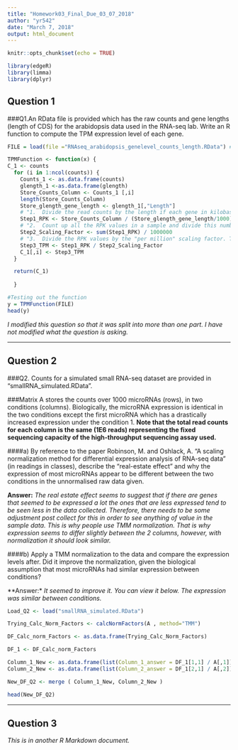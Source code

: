 ---
title: "Homework03_Final_Due_03_07_2018"
author: "yr542"
date: "March 7, 2018"
output: html_document
---

```{r setup, include=FALSE}
knitr::opts_chunk$set(echo = TRUE)
```

```{r libraries, results='hide', message=FALSE, warning=FALSE}
library(edgeR)
library(limma)
library(dplyr)
```

## Question 1

###Q1.An RData file is provided which has the raw counts and gene lengths (length of CDS) for the arabidopsis data used in the RNA-seq lab. Write an R function to compute the TPM expression level of each gene. 


```{r}
FILE = load(file ="RNAseq_arabidopsis_genelevel_counts_length.RData") # One of the data files
```


```{r Q1_Calculating_TPM}
TPMFunction <- function(x) {
C_1 <- counts
  for (i in 1:ncol(counts)) {
    Counts_1 <- as.data.frame(counts)
    glength_1 <-as.data.frame(glength)
    Store_Counts_Column <- Counts_1 [,i]
    length(Store_Counts_Column)
    Store_glength_gene_length <- glength_1[,"Length"]
    # "1.  Divide the read counts by the length if each gene in kilobases. This gives you reads per kilobase (RPK)." (from lecture)
    Step1_RPK <- Store_Counts_Column / (Store_glength_gene_length/1000)
    # "2.  Count up all the RPK values in a sample and divide this number by 1,000,000. This is your "per million" scaling factor." (from lecture)
    Step2_Scaling_Factor <- sum(Step1_RPK) / 1000000
    # "3.  Divide the RPK values by the "per million" scaling factor. This gives you TPM"
    Step3_TPM <- Step1_RPK / Step2_Scaling_Factor
    C_1[,i] <- Step3_TPM
  }

  return(C_1)
 
  }

#Testing out the function
y = TPMFunction(FILE)
head(y) 
```

*I modified this question so that it was split into more than one part. I have not modified what the question is asking.*


___

## Question 2

###Q2. Counts for a simulated small RNA-seq dataset are provided in "smallRNA_simulated.RData". 



###Matrix A stores the counts over 1000 microRNAs (rows), in two conditions (columns). Biologically, the microRNA expression is identical in the two conditions except the first microRNA which has a drastically increased expression under the condition 1. **Note that the total read counts for each column is the same (1E6 reads) representing the fixed sequencing capacity of the high-throughput sequencing assay used.** 





####a) By reference to the paper Robinson, M. and Oshlack, A. "A scaling normalization method for differential expression analysis of RNA-seq data" (in readings in classes), describe the "real-estate effect" and why the expression of most microRNAs appear to be different between the two conditions in the unnormalised raw data given. 


**Answer:** *The real estate effect seems to suggest that if there are genes that seemed to be expressed a lot the ones that are less expressed tend to be seen less in the data collected. Therefore, there needs to be some adjustment post collect for this in order to see anything of value in the sample data. This is why people use TMM normalization. That is why expression seems to differ slightly between the 2 columns, however, with normalization it should look similar.* 




####b) Apply a TMM normalization to the data and compare the expression levels after. Did it improve the normalization, given the biological assumption that most microRNAs had similar expression between conditions? 

**Answer:* *It seemed to improve it. You can view it below. The expression was similar between conditions.*


```{r }
Load_Q2 <- load("smallRNA_simulated.RData")

Trying_Calc_Norm_Factors <- calcNormFactors(A , method="TMM")

DF_Calc_norm_Factors <- as.data.frame(Trying_Calc_Norm_Factors)

DF_1 <- DF_Calc_norm_Factors

Column_1_New <- as.data.frame(list(Column_1_answer = DF_1[1,1] / A[,1])) 
Column_2_New <- as.data.frame(list(Column_2_answer = DF_1[2,1] / A[,2]))

New_DF_Q2 <- merge ( Column_1_New, Column_2_New )

head(New_DF_Q2)
```

___

## Question 3

*This is in another R Markdown document.*
